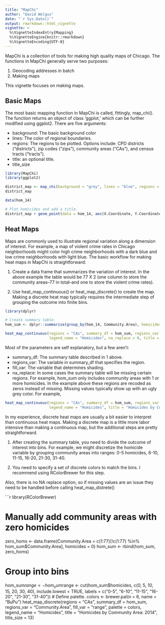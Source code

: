 ```yaml
---
title: "MapChi"
author: "David Welgus"
date: "`r Sys.Date()`"
output: rmarkdown::html_vignette
vignette: >
  %\VignetteIndexEntry{Mapping}
  %\VignetteEngine{knitr::rmarkdown}
  %\VignetteEncoding{UTF-8}
---
```


MapChi is a collection of tools for making high quality maps of Chicago. The functions in MapChi generally serve two purposes:

1. Geocoding addresses in batch 
2. Making maps

This vignette focuses on making maps. 

## Basic Maps

The most basic mapping function in MapChi is called, fittingly, map_chi(). The function returns an object of class 'ggplot,' which can be further modified using ggplot2. There are five arguments:

* background: The basic background color
* lines: The color of regional boundaries.
* regions: The regions to be plotted. Options include: CPD districts ("districts"), zip codes ("zips"), community areas ("CAs"), 
           and census tracts ("tracts"). 
* title: an optional title. 
* title_size

```r
library(MapChi)
library(ggplot2)

district_map <- map_chi(background = "grey", lines = "blue", regions = "districts", title_size = 13)
district_map

data(hom_14)

# Plot homicides and add a title. 
district_map + geom_point(data = hom_14, aes(X.Coordinate, Y.Coordinate), size = .1) + ggtitle("Homicides in Chicago: 2014")

```

## Heat Maps

Maps are commonly used to illustrate regional variation along a dimension of interest. For example, a map of violent crime rates in Chicago neighborhoods might color high crime neighborhoods with a dark blue and low crime neighborhoods with light blue. The basic workflow for making heat maps in MapChi is straightforward:

1. Create a data frame that summarizes the variation of interest. In the above example the table would be 77 X 2 (one column to store the community areas--77 in total--and one to store the violent crime rates). 

2. Use heat_map_continuous() or heat_map_discrete() to create the map. Making a discrete heat map typically requires the intermediate step of grouping the outcome into finite bins. 

```r
library(dplyr)

# Create summary table. 
hom_sum <- dplyr::summarise(group_by(hom_14, Community.Area), homicides = n())

heat_map_continuous(regions = "CAs", summary_df = hom_sum, regions_var = "Community.Area", fill_var = "homicides", 
                    legend_name = "Homicides", na_replace = 0, title = "Homicides by Community Area: 2014", title_size = 13)


```

Most of the parameters are self explanatory, but a few aren't:

* summary_df: The summary table described in 1 above. 
* regions_var: The variable in summary_df that specifies the region. 
* fill_var: The variable that determines shading.
* na_replace: In some cases the summary table will be missing certain regions. For example, hom_sum only 
includes community areas with 1 or more homicides. In the example above these regions are recoded as zeros instead of missing. Missing values typically show up with an ugly grey color. For example,  

```r
heat_map_continuous(regions = "CAs", summary_df = hom_sum, regions_var = "Community.Area", fill_var = "homicides", 
                    legend_name = "Homicides", title = "Homicides by Community Area: 2014", title_size = 13)
```

In my experience, discrete heat maps are usually a bit easier to interpret than continuous heat maps. Making a discrete map is a little more labor intensive than making a continuous map, but the additional steps are pretty straightforward. 

1. After creating the summary table, you need to divide the outcome of interest into bins. For example, we might discretize the homicide variable by grouping community areas into ranges: 0-5 homicides, 6-10, 11-15, 16-20, 21-30, 31-40. 

2. You need to specify a set of discrete colors to match the bins. I recommend using RColorBrewer for this step. 

Also, there is no NA replace option, so if missing values are an issue they need to be handled before calling 
heat_map_distrete()

```r
library(RColorBrewer)

# Manually add community areas with zero homicides
zero_homs <- data.frame(Community.Area = c(1:77)[!c(1:77) %in% hom_sum$Community.Area], homicides = 0)
hom_sum   <- rbind(hom_sum, zero_homs)

# Group into bins
hom_sum$range <- hom_sum$range <- cut(hom_sum$homicides, c(0, 5, 10, 15, 20, 30, 40), include.lowest = TRUE, 
                                      labels = c("0-5", "6-10", "11-15", "16-20", "21-30", "31-40"))
# Define palette. 
colors <- brewer.pal(n = 6, name = "BuPu")
heat_map_discrete(regions = "CAs", summary_df = hom_sum, regions_var = "Community.Area", fill_var = "range", palette = colors,
                  legend_name = "Homicides", title = "Homicides by Community Area: 2014", title_size = 13)
